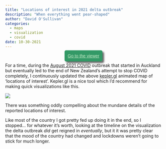 ```yaml
---
title: "Locations of interest in 2021 delta outbreak"
description: "When everything went pear-shaped"
author: "David O'Sullivan"
categories:
  - maps
  - visualization
  - covid
date: 10-30-2021
---
```


::: {style="text-align:center;"}
[Go to the viewer](https://southosullivan.com/misc/loi.html){target="_blank" style="font-family:sans-serif; background-color:#396; color:#cec; padding:10px; box-shadow: 5px 5px 5px #666; border-radius:5px;"}
:::

For a time, during the [August 2021 COVID](https://en.wikipedia.org/wiki/Timeline_of_the_COVID-19_pandemic_in_New_Zealand_(2021)#August_2021) outbreak that started in Auckland but eventually led to the end of New Zealand's attempt to stop COVID completely, I continuously updated the above [kepler.gl](https://kepler.gl/){target="_blank"} animated map of 'locations of interest'. Kepler.gl is a nice tool which I'd recommend for making quick visualizations like this.

![](locations-of-interest.png)

There was something oddly compelling about the mundane details of the reported locations of interest.

Like most of the country I got pretty fed up doing it in the end, so I stopped... for whatever it's worth, looking at the timeline on the visualization the delta outbreak _did_ get reigned in _eventually_, but it it was pretty clear that the mood of the country had changed and lockdowns weren't going to stick for much longer.
